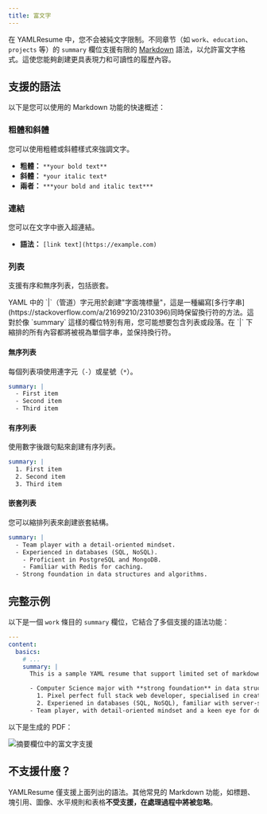 ```yaml
---
title: 富文字
---
```


在 YAMLResume 中，您不会被純文字限制。不同章节（如 `work`、`education`、`projects` 等）的 `summary` 欄位支援有限的 [Markdown](https://en.wikipedia.org/wiki/Markdown) 語法，以允許富文字格式。這使您能夠創建更具表現力和可讀性的履歷內容。

## 支援的語法

以下是您可以使用的 Markdown 功能的快速概述：

### 粗體和斜體

您可以使用粗體或斜體樣式來強調文字。

-   **粗體：** `**your bold text**`
-   **斜體：** `*your italic text*`
-   **兩者：** `***your bold and italic text***`

### 連結

您可以在文字中嵌入超連結。

-   **語法：** `[link text](https://example.com)`

### 列表

支援有序和無序列表，包括嵌套。

<Callout title="理解 YAML 中用於多行字串的 `|` 字元">
  YAML 中的 `|`（管道）字元用於創建"字面塊標量"，這是一種編寫[多行字串](https://stackoverflow.com/a/21699210/2310396)同時保留換行符的方法。這對於像 `summary` 這樣的欄位特別有用，您可能想要包含列表或段落。在 `|` 下縮排的所有內容都將被視為單個字串，並保持換行符。
</Callout>

#### 無序列表

每個列表項使用連字元（`-`）或星號（`*`）。

```yml lineNumbers
summary: |
  - First item
  - Second item
  - Third item
```

#### 有序列表

使用數字後跟句點來創建有序列表。

```yml lineNumbers
summary: |
  1. First item
  2. Second item
  3. Third item
```

#### 嵌套列表

您可以縮排列表來創建嵌套結構。

```yml lineNumbers
summary: |
  - Team player with a detail-oriented mindset.
  - Experienced in databases (SQL, NoSQL).
    - Proficient in PostgreSQL and MongoDB.
    - Familiar with Redis for caching.
  - Strong foundation in data structures and algorithms.
```

## 完整示例

以下是一個 `work` 條目的 `summary` 欄位，它結合了多個支援的語法功能：

```yml lineNumbers
---
content:
  basics:
    # ...
    summary: |
      This is a sample YAML resume that support limited set of markdown rich text syntax (bold, italics, links, lists):

      - Computer Science major with **strong foundation** in data structures, *algorithms*, and software development
        1. Pixel perfect full stack web developer, specialised in creating high-quality, visually appealing websites
        2. Experiened in databases (SQL, NoSQL), familiar with server-side technologies ([Node.js](https://nodejs.org/en), Express, etc.)
      - Team player, with detail-oriented mindset and a keen eye for design and user experiences
```

以下是生成的 PDF：

![摘要欄位中的富文字支援](/static/images/docs/content/rich-text/rich-text-support-in-summary-field.webp)

## 不支援什麼？

YAMLResume 僅支援上面列出的語法。其他常見的 Markdown 功能，如標題、塊引用、圖像、水平規則和表格**不受支援，在處理過程中將被忽略**。
